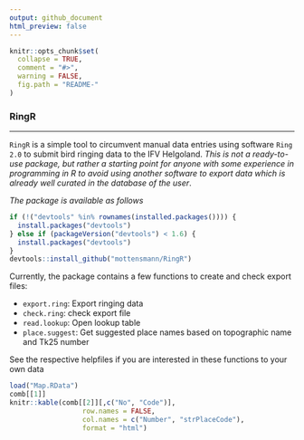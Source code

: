 ```yaml
---
output: github_document
html_preview: false
---
```


```r
knitr::opts_chunk$set(
  collapse = TRUE,
  comment = "#>",
  warning = FALSE,
  fig.path = "README-"
)
```

### RingR
***

`RingR` is a simple tool to circumvent manual data entries using software `Ring 2.0` to submit bird ringing data to the IFV Helgoland. *This is not a ready-to-use package, but rather a starting point for anyone with some experience in programming in R to avoid using another software to export data which is already well curated in the database of the user*.  


*The package is available as follows*

```r
if (!("devtools" %in% rownames(installed.packages()))) {
  install.packages("devtools")
} else if (packageVersion("devtools") < 1.6) {
  install.packages("devtools")
}
devtools::install_github("mottensmann/RingR")
```

Currently, the package contains a few functions to create and check export files:

* `export.ring`: Export ringing data
* `check.ring`: check export file
* `read.lookup`: Open lookup table
* `place.suggest`: Get suggested place names based on topographic name and Tk25 number

See the respective helpfiles if you are interested in these functions to your own data

```r
load("Map.RData")
comb[[1]] 
knitr::kable(comb[[2]][,c("No", "Code")],
                  row.names = FALSE,
                  col.names = c("Number", "strPlaceCode"),
                  format = "html")
```
